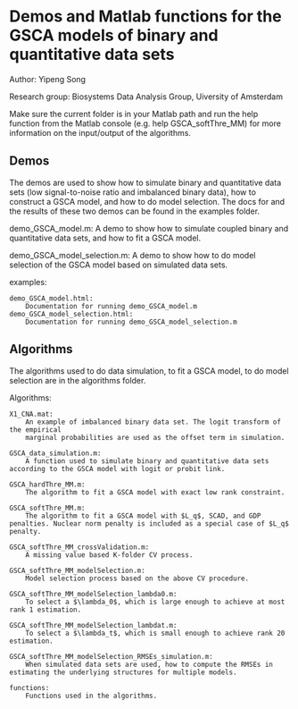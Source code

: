 # Demos and Matlab functions for the GSCA models of binary and quantitative data sets
Author: Yipeng Song

Research group: Biosystems Data Analysis Group, Uiversity of Amsterdam

Make sure the current folder is in your Matlab path and run the help function from the Matlab console (e.g. help GSCA_softThre_MM) for more information on the input/output of the algorithms.

## Demos 

The demos are used to show how to simulate binary and quantitative data sets (low signal-to-noise ratio and imbalanced binary data), how to construct a GSCA model, and how to do model selection. The docs for and the results of these two demos can be found in the examples folder.
 
demo_GSCA_model.m:
    A demo to show how to simulate coupled binary and quantitative data
	sets, and how to fit a GSCA model. 
	
demo_GSCA_model_selection.m:
    A demo to show how to do model selection of the GSCA model based on 
	simulated data sets.
	
examples:

    demo_GSCA_model.html: 
	    Documentation for running demo_GSCA_model.m
    demo_GSCA_model_selection.html:	
	    Documentation for running demo_GSCA_model_selection.m

## Algorithms
 
The algorithms used to do data simulation, to fit a GSCA model, to do model selection are in the algorithms folder.  
		
Algorithms:

    X1_CNA.mat:
	    An example of imbalanced binary data set. The logit transform of the empirical 
		marginal probabilities are used as the offset term in simulation.
		
    GSCA_data_simulation.m:
        A function used to simulate binary and quantitative data sets according to the GSCA model with logit or probit link.
		
    GSCA_hardThre_MM.m:
        The algorithm to fit a GSCA model with exact low rank constraint.
		
	GSCA_softThre_MM.m:
        The algorithm to fit a GSCA model with $L_q$, SCAD, and GDP penalties. Nuclear norm penalty is included as a special case of $L_q$ penalty.	
		
	GSCA_softThre_MM_crossValidation.m:
        A missing value based K-folder CV process.	
		
    GSCA_softThre_MM_modelSelection.m:
        Model selection process based on the above CV procedure.
		
	GSCA_softThre_MM_modelSelection_lambda0.m:
        To select a $\lambda_0$, which is large enough to achieve at most rank 1 estimation.
		
	GSCA_softThre_MM_modelSelection_lambdat.m:
        To select a $\lambda_t$, which is small enough to achieve rank 20 estimation.
		
    GSCA_softThre_MM_modelSelection_RMSEs_simulation.m: 
	    When simulated data sets are used, how to compute the RMSEs in estimating the underlying structures for multiple models.	
		
    functions:
        Functions used in the algorithms.


